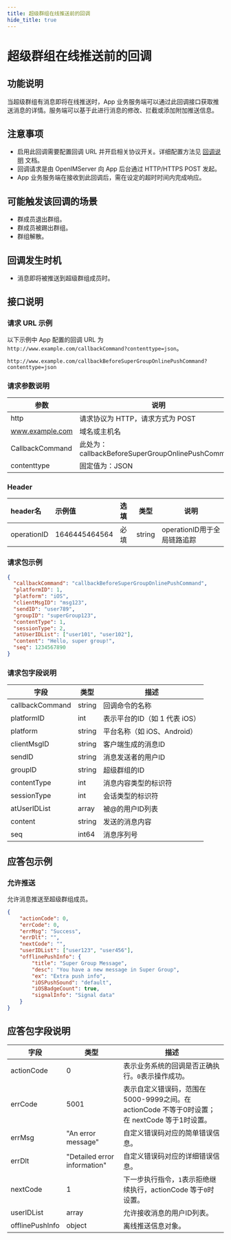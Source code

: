 ```yaml
---
title: 超级群组在线推送前的回调
hide_title: true
---
```


# 超级群组在线推送前的回调

## 功能说明
当超级群组有消息即将在线推送时，App 业务服务端可以通过此回调接口获取推送消息的详情。服务端可以基于此进行消息的修改、拦截或添加附加推送信息。

## 注意事项
- 启用此回调需要配置回调 URL 并开启相关协议开关。详细配置方法见 [回调说明](../introduction) 文档。
- 回调请求是由 OpenIMServer 向 App 后台通过 HTTP/HTTPS POST 发起。
- App 业务服务端在接收到此回调后，需在设定的超时时间内完成响应。

## 可能触发该回调的场景
- 群成员退出群组。
- 群成员被踢出群组。
- 群组解散。

## 回调发生时机
- 消息即将被推送到超级群组成员时。

## 接口说明

### 请求 URL 示例
以下示例中 App 配置的回调 URL 为 `http://www.example.com/callbackCommand?contenttype=json`。
```plaintext
http://www.example.com/callbackBeforeSuperGroupOnlinePushCommand?contenttype=json
```

### 请求参数说明

| 参数              | 说明                                            |
|-----------------|-----------------------------------------------|
| http            | 请求协议为 HTTP，请求方式为 POST                         |
| www.example.com | 域名或主机名                                        |
| CallbackCommand | 此处为：callbackBeforeSuperGroupOnlinePushCommand |
| contenttype     | 固定值为：JSON                                     |

### Header
| header名     | 示例值           | 选填  | 类型     | 说明                  |
|:------------|:--------------|:----|--------|---------------------|
| operationID | 1646445464564 | 必填  | string | operationID用于全局链路追踪 |

### 请求包示例
```json
{
  "callbackCommand": "callbackBeforeSuperGroupOnlinePushCommand",
  "platformID": 1,
  "platform": "iOS",
  "clientMsgID": "msg123",
  "sendID": "user789",
  "groupID": "superGroup123",
  "contentType": 1,
  "sessionType": 2,
  "atUserIDList": ["user101", "user102"],
  "content": "Hello, super group!",
  "seq": 1234567890
}
```

### 请求包字段说明


| 字段             | 类型     | 描述                                        |
|-----------------|----------|---------------------------------------------|
| callbackCommand | string   | 回调命令的名称                              |
| platformID      | int      | 表示平台的ID（如 1 代表 iOS）                |
| platform        | string   | 平台名称（如 iOS、Android）                  |
| clientMsgID     | string   | 客户端生成的消息ID                           |
| sendID          | string   | 消息发送者的用户ID                           |
| groupID         | string   | 超级群组的ID                                 |
| contentType     | int      | 消息内容类型的标识符                         |
| sessionType     | int      | 会话类型的标识符                             |
| atUserIDList    | array    | 被@的用户ID列表                              |
| content         | string   | 发送的消息内容                               |
| seq             | int64    | 消息序列号                                   |

## 应答包示例

### 允许推送
允许消息推送至超级群组成员。

```json
{
    "actionCode": 0,
    "errCode": 0,
    "errMsg": "Success",
    "errDlt": "",
    "nextCode": "",
    "userIDList": ["user123", "user456"],
    "offlinePushInfo": {
        "title": "Super Group Message",
        "desc": "You have a new message in Super Group",
        "ex": "Extra push info",
        "iOSPushSound": "default",
        "iOSBadgeCount": true,
        "signalInfo": "Signal data"
    }
}
```

## 应答包字段说明

| 字段              | 类型     | 描述                         |
|-----------------|--------|----------------------------|
| actionCode | 0     | 表示业务系统的回调是否正确执行。`0`表示操作成功。 |
| errCode     | 5001                        | 表示自定义错误码，范围在5000-9999之间。在 actionCode 不等于0时设置；在 nextCode 等于1时设置。|
| errMsg     | "An error message" | 自定义错误码对应的简单错误信息。|
| errDlt     | "Detailed error information" | 自定义错误码对应的详细错误信息。|
| nextCode   | 1     | 下一步执行指令，`1`表示拒绝继续执行，actionCode 等于`0`时设置。|
| userIDList      | array  | 允许接收消息的用户ID列表。             |
| offlinePushInfo | object | 离线推送信息对象。                  |
